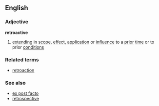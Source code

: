 ==English==
===Adjective===
'''retroactive'''
# [[extending]] in [[scope]], [[effect]], [[application]] or [[influence]] to a [[prior]] [[time]] or to prior [[condition]]s
===Related terms===
*[[retroaction]]
===See also===
*[[ex post facto]]
*[[retrospective]]